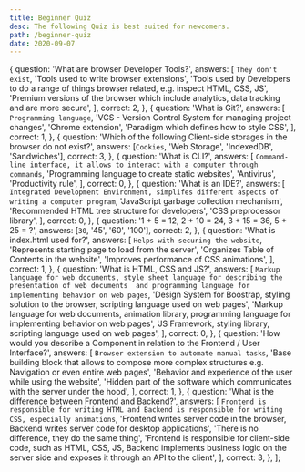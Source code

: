 ```yaml
---
title: Beginner Quiz
desc: The following Quiz is best suited for newcomers.
path: /beginner-quiz
date: 2020-09-07
---
```



  {
    question: 'What are browser Developer Tools?',
    answers: [
      `They don't exist`,
      'Tools used to write browser extensions',
      'Tools used by Developers to do a range of things browser related, e.g. inspect HTML, CSS, JS',
      'Premium versions of the browser which include analytics, data tracking and are more secure',
    ],
    correct: 2,
  },
  {
    question: 'What is Git?',
    answers: [
      `Programming language`,
      'VCS - Version Control System for managing project changes',
      'Chrome extension',
      'Paradigm which defines how to style CSS',
    ],
    correct: 1,
  },
  {
    question:
      'Which of the following Client-side storages in the browser do not exist?',
    answers: [`Cookies`, 'Web Storage', 'IndexedDB', 'Sandwiches'],
    correct: 3,
  },
  {
    question: 'What is CLI?',
    answers: [
      `Command-line interface, it allows to interact with a computer through commands`,
      'Programming language to create static websites',
      'Antivirus',
      'Productivity rule',
    ],
    correct: 0,
  },
  {
    question: 'What is an IDE?',
    answers: [
      `Integrated Development Environment, simplifes different aspects of writing a computer program`,
      'JavaScript garbage collection mechanism',
      'Recommended HTML tree structure for developers',
      'CSS preprocessor library',
    ],
    correct: 0,
  },
  {
    question: '1 + 5 = 12, 2 + 10 = 24, 3 + 15 = 36, 5 + 25 = ?',
    answers: [`30`, '45', '60', '100'],
    correct: 2,
  },
  {
    question: 'What is index.html used for?',
    answers: [
      `Helps with securing the website`,
      'Represents starting page to load from the server',
      'Organizes Table of Contents in the website',
      'Improves performance of CSS animations',
    ],
    correct: 1,
  },
  {
    question: 'What is HTML, CSS and JS?',
    answers: [
      `Markup language for web documents, style sheet language for describing the presentation of web documents 
      and programming language for implementing behavior on web pages`,
      'Design System for Boostrap, styling solution to the browser, scripting language used on web pages',
      'Markup language for web documents, animation library, programming language for implementing behavior on web pages',
      'JS Framework, styling library, scripting language used on web pages',
    ],
    correct: 0,
  },
  {
    question:
      'How would you describe a Component in relation to the Frontend / User Interface?',
    answers: [
      `Browser extension to automate manual tasks`,
      'Base building block that allows to compose more complex structures e.g. Navigation or even entire web pages',
      'Behavior and experience of the user while using the website',
      'Hidden part of the software which communicates with the server under the hood',
    ],
    correct: 1,
  },
  {
    question: 'What is the difference between Frontend and Backend?',
    answers: [
      `Frontend is responsible for writing HTML and Backend is responsible for writing CSS, especially animations`,
      'Frontend writes server code in the browser, Backend writes server code for desktop applications',
      'There is no difference, they do the same thing',
      'Frontend is responsible for client-side code, such as HTML, CSS, JS, Backend implements business logic on the server side and exposes it through an API to the client',
    ],
    correct: 3,
  },
];

<Title>{props.pageContext.frontmatter.title}</Title>

<Quiz data={data} desc={props.pageContext.frontmatter.desc} />
